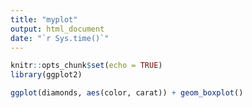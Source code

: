 ```yaml
---
title: "myplot"
output: html_document
date: "`r Sys.time()`"
---
```


```r
knitr::opts_chunk$set(echo = TRUE)
library(ggplot2)
```

```r
ggplot(diamonds, aes(color, carat)) + geom_boxplot()

```

